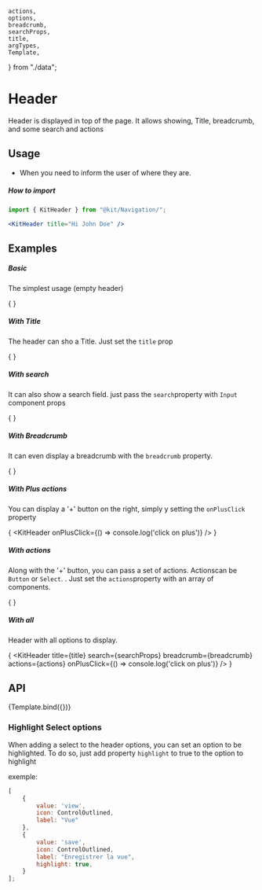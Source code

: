 
    actions,
    options,
    breadcrumb,
    searchProps,
    title,
    argTypes,
    Template,
} from "./data";

<Meta
    title="Design System/Navigation/Header"
    component={KitHeader}
    argTypes={argTypes}
/>

# Header
Header is displayed in top of the page. It allows showing, Title, breadcrumb, and some search and actions

## Usage

- When you need to inform the user of where they are.

##### How to import
```jsx
import { KitHeader } from "@kit/Navigation/";

<KitHeader title="Hi John Doe" />
```

## Examples

##### Basic
The simplest usage (empty header)

{
<Canvas withSource="none">
    <KitHeader />
</Canvas>
}

##### With Title
The header can sho a Title. Just set the `title` prop

{
<Canvas withSource="none">
    <KitHeader title={title} />
</Canvas>
}

##### With search
It can also show a search field. just pass the `search`property with `Input` component props

{
<Canvas withSource="none">
    <KitHeader search={searchProps}
    />
</Canvas>
}

##### With Breadcrumb
It can even display a breadcrumb with the `breadcrumb` property.

{
<Canvas withSource="none">
    <KitHeader breadcrumb={breadcrumb} />
</Canvas>
}



##### With Plus actions
You can display a '+' button on the right, simply y setting the `onPlusClick` property

{
<Canvas withSource="none">
    <KitHeader 
        onPlusClick={() => console.log('click on plus')}
    />
</Canvas>
}

##### With actions
Along with the '+' button, you can pass a set of actions. Actionscan be `Button` or `Select`. . Just set the `actions`property with an array of components.

{
<Canvas withSource="none">
    <KitHeader actions={actions} />
</Canvas>
}

##### With all

Header with all options to display.

{
<Canvas withSource="none">
    <KitHeader title={title} search={searchProps} breadcrumb={breadcrumb} actions={actions} onPlusClick={() => console.log('click on plus')} />
</Canvas>
}


## API

<Canvas>
    <Story name="Header">{Template.bind({})}</Story>
</Canvas>

<Controls story="Header" />


### Highlight Select options

When adding a select to the header options, you can set an option to be highlighted.
To do so, just add property `highlight` to true to the option to highlight

exemple: 

```jsx
[
    {
        value: 'view',
        icon: ControlOutlined,
        label: "Vue"
    },
    {
        value: 'save',
        icon: ControlOutlined,
        label: "Enregistrer la vue",
        highlight: true,
    }
];
```